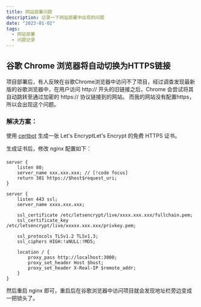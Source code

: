 ```yaml
---
title: 网站部署问题
description: 记录一下网站部署中出现的问题
date: "2023-01-02"
tags:
  - 网站部署
  - 问题记录
---
```


## 谷歌 Chrome 浏览器将自动切换为HTTPS链接 
项目部署后，有人反映在谷歌Chrome浏览器中访问不了项目，经过调查发现最新版的谷歌浏览器中，在用户访问 http:// 开头的旧链接之后，Chrome 会尝试将其自动跳转至通过加密的 https:// 协议链接到的网站。
而我的网站没有配置https，所以会出现这个问题。


### 解决方案：

使用 [certbot](https://certbot.eff.org) 生成一张 Let's EncryptLet's Encrypt 的免费 HTTPS 证书。

生成证书后，修改 nginx 配置如下：
#### 
```ssh-config {2,5-6}
server {
    listen 80;
    server_name xxx.xxx.xxx; // [!code focus]
    return 301 https://$host$request_uri; 
}

server {
    listen 443 ssl;
    server_name xxxx.xxx.xxx;

    ssl_certificate /etc/letsencrypt/live/xxxx.xxx.xxx/fullchain.pem;
    ssl_certificate_key /etc/letsencrypt/live/xxxxx.xxx.xxx/privkey.pem;

    ssl_protocols TLSv1.2 TLSv1.3;
    ssl_ciphers HIGH:!aNULL:!MD5; 

    location / {
        proxy_pass http://localhost:3000;
        proxy_set_header Host $host;
        proxy_set_header X-Real-IP $remote_addr;
    }
}
```

然后重启 nginx 即可，重启后在谷歌浏览器中访问项目就会发现地址栏旁边变成一把锁头了。
